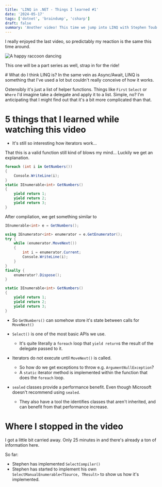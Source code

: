 ```yaml
---
title: 'LINQ in .NET - Things I learned #1'
date: '2024-05-17'
tags: ['dotnet', 'braindump', 'csharp']
draft: false 
summary: 'Another video! This time we jump into LINQ with Stephen Toub and Scott Hanselman.'
---
```


I really enjoyed the last video, so predictably my reaction is the same this time around.

![A happy raccoon dancing](/static/images/blog/async-await-in-csharp.gif)

This one will be a part series as well, strap in for the ride!

<div class="mb-4">
    <YoutubeEmbed id="xKr96nIyCFM" />
</div>
# What do I think LINQ is?
In the same vein as Async/Await, LINQ is something that I've used a lot but couldn't really conceive of how it works. 

Ostensibly it's just a list of helper functions. Things like `First` `Select` or `Where` I'd imagine take a delegate and apply it to a list. Simple, no? I'm anticipating that I might find out that it's a bit more complicated than that.

# 5 things that I learned while watching this video

- It's still so interesting how iterators work...

That this is a valid function still kind of blows my mind... Luckily we get an explanation.

``` csharp
foreach (int i in GetNumbers())
{
    Console.WriteLine(i);
}
static IEnumerable<int> GetNumbers()
{
    yield return 1;
    yield return 2;
    yield return 3;
}
```

After compilation, we get something similar to

``` csharp
IEnumerable<int> e = GetNumbers();

using IEnumerator<int> enumerator = e.GetEnumerator();
try {
    while (enumerator.MoveNext())
    {
        int i = enumerator.Current;
        Console.WriteLine(i);
    }
}
finally {
    enumerator?.Dispose();
}

static IEnumerable<int> GetNumbers()
{
    yield return 1;
    yield return 2;
    yield return 3;
}
```

- So `GetNumbers()` can somehow store it's state between calls for `MoveNext()`

- `Select()` is one of the most basic APIs we use. 
    - It's quite literally a `foreach` loop that `yield return`s the result of the delegate passed to it.

- Iterators do not execute until `MoveNext()` is called.
    - So how do we get exceptions to throw e.g. `ArgumentNullException`?
    - A `static` iterator method is implemented within the function that does the `foreach` loop.

- `sealed` classes provide a performance benefit. Even though Microsoft doesn't recommend using `sealed`.
    - They also have a tool the identifies classes that aren't inherited, and can benefit from that performance increase.

# Where I stopped in the video

I got a little bit carried away. Only 25 minutes in and there's already a ton of information here.

So far:
- Stephen has implemented `SelectCompiler()`
- Stephen has started to implement his own `SelectManualEnumerable<TSource, TResult>` to show us how it's implemented.
